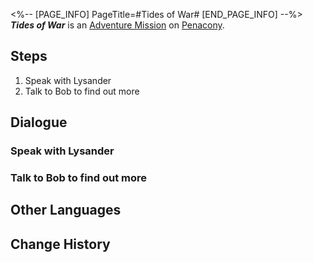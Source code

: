 <%-- [PAGE_INFO]
PageTitle=#Tides of War#
[END_PAGE_INFO] --%>
{{Stub|Dialogue.}}
{{Mission Infobox
|id            = 8021201
|title         = 
|image         = <!--Mission Tides of War.png-->
|type          = Adventure
|event_name    = 
|chapter       = 
|requirements  = [[Trailblaze Mission]] ''[[Silent Galaxy]]'' completed
|summary       = <!--official mission summary from Fate's Atlas-->
|characters    = Bob; Trailblazer
|startLocation = [[Penacony]] - [[The Reverie (Dreamscape)]]
|world         = Penacony
|area          = The Reverie (Dreamscape)
|prev          = 
|next          = 
|exp           = 
|credits       = 5000
|stellarJade   = 
|other         = {{Card List|}}
}}
'''''Tides of War''''' is an [[Adventure Mission]] on [[Penacony]].

==Steps==
# Speak with Lysander
# Talk to Bob to find out more

<!--
==Gameplay Notes==

--><!--
==Trial Character==

-->
==Dialogue==
{{Stub Dialogue}}
===Speak with Lysander===
{{Mission Description|type=adventure|location=The Reverie (Dreamscape)|A retired researcher has something to talk with you about at the space station. Best to have this conversation face-to-face.<br />This fellow is always so mysterious, but he might just have some good news to share with you.}}
{{Dialogue Start}}
:{{tx}}
{{Dialogue End}}

===Talk to Bob to find out more===
{{Mission Description|type=adventure|location=Supply Zone|update|Lysander's junior just returned from a vacation at Penacony. He seems to know a lot about your achievements on the space station and wants to meet "the space station's big hero."}}
{{Dialogue Start}}
:{{tx}}
{{Dialogue End}}

==Other Languages==
{{Other Languages
|en   = Tides of War
|zhs  = 战意狂潮
|zht  = 戰意狂潮
|ja   = 戦意の潮
|ko   = 전의의 파도
|es   = Corrientes de guerra
|fr   = Furie du combat
|ru   = Цунами войны
|th   = กระแสวิญญาณนักสู้
|vi   = Chiến Ý Mạnh Mẽ
|de   = Kampfesrausch
|id   = Ombak Peperangan
|pt   = Ondas da Guerra
}}

==Change History==
{{Change History|2.1}}

